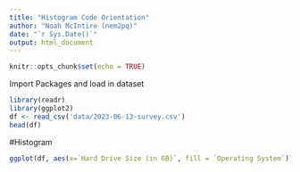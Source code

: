 ```yaml
---
title: "Histogram Code Orientation"
author: "Noah McIntire (nem2pq)"
date: "`r Sys.Date()`"
output: html_document
---
```


```r
knitr::opts_chunk$set(echo = TRUE)
```

Import Packages and load in dataset
```r
library(readr)
library(ggplot2)
df <- read_csv('data/2023-06-13-survey.csv')
head(df)
```
#Histogram
```r
ggplot(df, aes(x=`Hard Drive Size (in GB)`, fill = `Operating System`))+ geom_histogram(color='black') + labs(title ="Distribution of Hard Drive Size", y="Number of MSDS 2024 Students") + theme_minimal()
```


